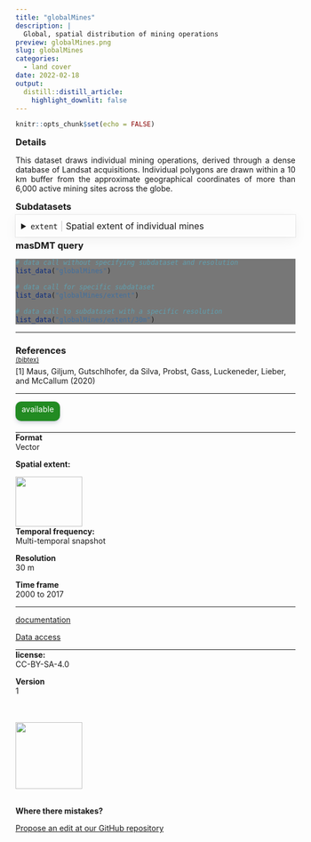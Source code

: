 ```yaml
---
title: "globalMines"
description: |
  Global, spatial distribution of mining operations
preview: globalMines.png
slug: globalMines
categories:
  - land cover
date: 2022-02-18
output:
  distill::distill_article:
    highlight_downlit: false
---
```

  
```r
knitr::opts_chunk$set(echo = FALSE)
```

<div style="width=80%;margin-top:0;margin-bottom:0;">
<h3 style="margin-top:5;margin-bottom:5;">Details</h3>
<p align="justify">
This dataset draws individual mining operations, derived through a dense database of Landsat acquisitions. Individual polygons are drawn within a 10 km buffer from the approximate geographical coordinates of more than 6,000 active mining sites across the globe.
</p>

<h3 style="margin-top:5;margin-bottom:5;">Subdatasets</h3>
<details style='cursor:pointer;border:none;box-shadow: rgba(0, 0, 0, 0.05) 0px 6px 24px 0px, rgba(0, 0, 0, 0.08) 0px 0px 0px 1px;padding:10px;margin:0;'>
<summary style="font-size:16px;">`extent`<span style="color:#C8C8C8;"> | </span>Spatial extent of individual mines</summary>
<hr style="margin-top:0;margin-bottom:20px;">
|content|description|
|-------|-----------|
|ogc_fid0|Unique feature identifier|
|iso3_code|ISO3 code of country where mine is located|
|country_name|Name of country where mine is located|
|area|Area of polygon (m2)|
</details>
<h3 style="margin-top:5;margin-bottom:5;">masDMT query</h3>
<div style="width=80%;margin-top:5;margin-bottom:5;background-color:#777777;">
```r
# data call without specifying subdataset and resolution
list_data("globalMines")

# data call for specific subdataset 
list_data("globalMines/extent")

# data call to subdataset with a specific resolution
list_data("globalMines/extent/30m")
```
</div>
<hr style="margin-top:0;margin-bottom:0;">
<h3 style="margin-bottom:0;">References</h3>
<p style='margin-top:0;margin-bottom:5;'>
             <a target='_blank' href='https://raw.githubusercontent.com/data-catalog/main/_posts/globalMines/globalMines.bib' download='globalMines/globalMines.bibtex'><small>(bibtex)</small></a></p>
[1] Maus, Giljum, Gutschlhofer, da
Silva, Probst, Gass, Luckeneder, Lieber, and McCallum (2020)
<hr>
</div>

<aside>
<p style="padding:5px;margin-top:0;margin-bottom:20px;border-radius:10px;text-align:center;background:#228B22;color:#ffffff;height:25px;width:70px;box-shadow: rgba(9, 30, 66, 0.25) 0px 4px 8px -2px, rgba(9, 30, 66, 0.08) 0px 0px 0px 1px;">available</p>
<hr style="margin-top:0;margin-bottom:0;">
<p style="margin-top:0;margin-bottom:0;">**Format**</p>
<p style="margin-top:0;">Vector</p>
<p style="margin-top:0;">**Spatial extent:**</p>
<img src="globalMines_extent.png" width=120, height=90>
<p style="margin-top:0;margin-bottom:0;">**Temporal frequency:**</p>
<p style="margin-top:0;">Multi-temporal snapshot</p>
<p style="margin-top:0;margin-bottom:0;">**Resolution**</p>
<p style="margin-top:0;">30 m</p>
<p style="margin-top:0;margin-bottom:0;">**Time frame**</p>
<p style="margin-top:0;">2000 to 2017</p>
<hr style="margin-top:0;margin-bottom:0;">
<p><p style='margin-top:0;margin-bottom:0;'><a style="margin:0;padding:0;" href="mailto:carsten.meyer@idiv.de?subject=Data information request: ">documentation</a></p></p>
<p><p style='margin-top:0;margin-bottom:0;'><a style="margin:0;padding:0;" href="mailto:carsten.meyer@idiv.de?subject=Data access request: ">Data access</a></p></p>
<hr style="margin-top:0;margin-bottom:0;">
<p style="margin-top:0;margin-bottom:0;">**license:**</p>
<p style="margin-top:0;">CC-BY-SA-4.0</p>
<p style="margin-top:0;margin-bottom:0;">**Version**</p>
<p style="margin-top:0;">1</p>
<br>
<br>
<img src="https://raw.githubusercontent.com/macroecology-society/masDMT/master/docs/sidebar_credits.png" width="120;">
<br>
<br>
<p style="margin-bottom:0;padding:0;">**Where there  mistakes?**</p>
<p><a href='https://github.com/macroecology-society/data-catalog/tree/main/_posts/globalMines/globalMines.yml'>Propose an edit at our GitHub repository</a></p>
</aside>
